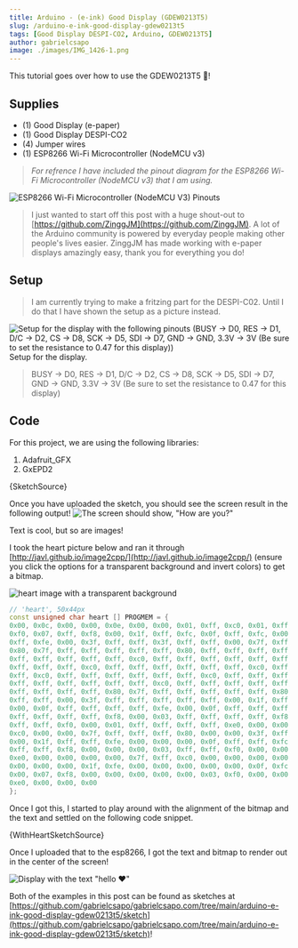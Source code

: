 ```yaml
---
title: Arduino - (e-ink) Good Display (GDEW0213T5)
slug: /arduino-e-ink-good-display-gdew0213t5
tags: [Good Display DESPI-CO2, Arduino, GDEW0213T5]
author: gabrielcsapo
image: ./images/IMG_1426-1.png
---
```



This tutorial goes over how to use the GDEW0213T5 💨!

## Supplies

- (1) Good Display (e-paper)
- (1) Good Display DESPI-CO2
- (4) Jumper wires
- (1) ESP8266 Wi-Fi Microcontroller (NodeMCU v3)

> _For refrence I have included the pinout diagram for the ESP8266 Wi-Fi Microcontroller (NodeMCU v3) that I am using._

![ESP8266 Wi-Fi Microcontroller (NodeMCU V3) Pinouts](./images/image.png)

> I just wanted to start off this post with a huge shout-out to [https://github.com/ZinggJM](https://github.com/ZinggJM). A lot of the Arduino community is powered by everyday people making other people's lives easier. ZinggJM has made working with e-paper displays amazingly easy, thank you for everything you do!

## Setup

> I am currently trying to make a fritzing part for the DESPI-C02. Until I do that I have shown the setup as a picture instead.

![Setup for the display with the following pinouts (BUSY -> D0, RES -> D1, D/C -> D2, CS -> D8, SCK -> D5, SDI -> D7, GND -> GND, 3.3V -> 3V (Be sure to set the resistance to 0.47 for this display))](./images/IMG_1423.png) Setup for the display.

> BUSY -> D0, RES -> D1, D/C -> D2, CS -> D8, SCK -> D5, SDI -> D7, GND -> GND, 3.3V -> 3V (Be sure to set the resistance to 0.47 for this display)

## Code

For this project, we are using the following libraries:

1. Adafruit_GFX
2. GxEPD2

<CodeBlock language="cpp" showLineNumbers={true}>
  {SketchSource}
</CodeBlock>

Once you have uploaded the sketch, you should see the screen result in the following output!
![The screen should show, "How are you?"](./images/IMG_1424.png)

Text is cool, but so are images!

I took the heart picture below and ran it through [http://javl.github.io/image2cpp/](http://javl.github.io/image2cpp/) (ensure you click the options for a transparent background and invert colors) to get a bitmap.

![heart image with a transparent background](./images/heart.png)

```cpp
// 'heart', 50x44px
const unsigned char heart [] PROGMEM = {
0x00, 0x0c, 0x00, 0x00, 0x0e, 0x00, 0x00, 0x01, 0xff, 0xc0, 0x01, 0xff, 0xe0, 0x00, 0x07, 0xff,
0xf0, 0x07, 0xff, 0xf8, 0x00, 0x1f, 0xff, 0xfc, 0x0f, 0xff, 0xfc, 0x00, 0x3f, 0xff, 0xfe, 0x1f,
0xff, 0xfe, 0x00, 0x3f, 0xff, 0xff, 0x3f, 0xff, 0xff, 0x00, 0x7f, 0xff, 0xff, 0x3f, 0xff, 0xff,
0x80, 0x7f, 0xff, 0xff, 0xff, 0xff, 0xff, 0x80, 0xff, 0xff, 0xff, 0xff, 0xff, 0xff, 0xc0, 0xff,
0xff, 0xff, 0xff, 0xff, 0xff, 0xc0, 0xff, 0xff, 0xff, 0xff, 0xff, 0xff, 0xc0, 0xff, 0xff, 0xff,
0xff, 0xff, 0xff, 0xc0, 0xff, 0xff, 0xff, 0xff, 0xff, 0xff, 0xc0, 0xff, 0xff, 0xff, 0xff, 0xff,
0xff, 0xc0, 0xff, 0xff, 0xff, 0xff, 0xff, 0xff, 0xc0, 0xff, 0xff, 0xff, 0xff, 0xff, 0xff, 0xc0,
0xff, 0xff, 0xff, 0xff, 0xff, 0xff, 0xc0, 0xff, 0xff, 0xff, 0xff, 0xff, 0xff, 0xc0, 0x7f, 0xff,
0xff, 0xff, 0xff, 0xff, 0x80, 0x7f, 0xff, 0xff, 0xff, 0xff, 0xff, 0x80, 0x3f, 0xff, 0xff, 0xff,
0xff, 0xff, 0x00, 0x3f, 0xff, 0xff, 0xff, 0xff, 0xff, 0x00, 0x1f, 0xff, 0xff, 0xff, 0xff, 0xfe,
0x00, 0x0f, 0xff, 0xff, 0xff, 0xff, 0xfe, 0x00, 0x0f, 0xff, 0xff, 0xff, 0xff, 0xfc, 0x00, 0x07,
0xff, 0xff, 0xff, 0xff, 0xf8, 0x00, 0x03, 0xff, 0xff, 0xff, 0xff, 0xf8, 0x00, 0x03, 0xff, 0xff,
0xff, 0xff, 0xf0, 0x00, 0x01, 0xff, 0xff, 0xff, 0xff, 0xe0, 0x00, 0x00, 0xff, 0xff, 0xff, 0xff,
0xc0, 0x00, 0x00, 0x7f, 0xff, 0xff, 0xff, 0x80, 0x00, 0x00, 0x3f, 0xff, 0xff, 0xff, 0x00, 0x00,
0x00, 0x1f, 0xff, 0xff, 0xfe, 0x00, 0x00, 0x00, 0x0f, 0xff, 0xff, 0xfc, 0x00, 0x00, 0x00, 0x07,
0xff, 0xff, 0xf8, 0x00, 0x00, 0x00, 0x03, 0xff, 0xff, 0xf0, 0x00, 0x00, 0x00, 0x01, 0xff, 0xff,
0xe0, 0x00, 0x00, 0x00, 0x00, 0x7f, 0xff, 0xc0, 0x00, 0x00, 0x00, 0x00, 0x3f, 0xff, 0x80, 0x00,
0x00, 0x00, 0x00, 0x1f, 0xfe, 0x00, 0x00, 0x00, 0x00, 0x00, 0x0f, 0xfc, 0x00, 0x00, 0x00, 0x00,
0x00, 0x07, 0xf8, 0x00, 0x00, 0x00, 0x00, 0x00, 0x03, 0xf0, 0x00, 0x00, 0x00, 0x00, 0x00, 0x01,
0xe0, 0x00, 0x00, 0x00
};
```

Once I got this, I started to play around with the alignment of the bitmap and the text and settled on the following code snippet.

<CodeBlock language="cpp" showLineNumbers={true}>
  {WithHeartSketchSource}
</CodeBlock>

Once I uploaded that to the esp8266, I got the text and bitmap to render out in the center of the screen!

![Display with the text "hello ❤"](./images/IMG_1426.png)

Both of the examples in this post can be found as sketches at [https://github.com/gabrielcsapo/gabrielcsapo.com/tree/main/arduino-e-ink-good-display-gdew0213t5/sketch](https://github.com/gabrielcsapo/gabrielcsapo.com/tree/main/arduino-e-ink-good-display-gdew0213t5/sketch)!
